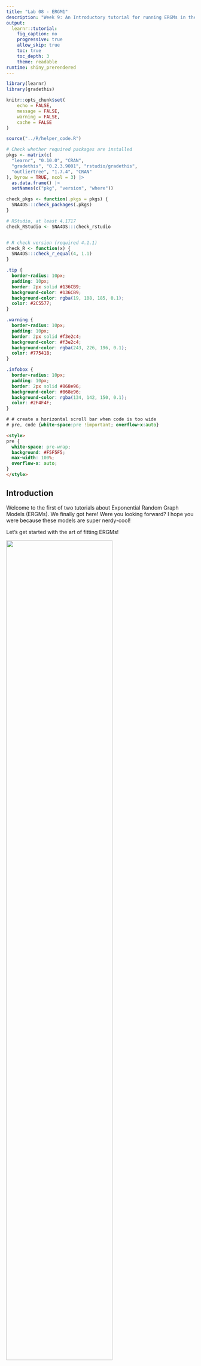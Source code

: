 ```yaml
---
title: "Lab 08 - ERGM1"
description: "Week 9: An Introductory tutorial for running ERGMs in the R language"
output: 
  learnr::tutorial:
    fig_caption: no
    progressive: true
    allow_skip: true
    toc: true
    toc_depth: 3
    theme: readable
runtime: shiny_prerendered
---
```




```r
library(learnr)
library(gradethis)

knitr::opts_chunk$set(
	echo = FALSE,
	message = FALSE,
	warning = FALSE,
	cache = FALSE
)

source("../R/helper_code.R")

# Check whether required packages are installed
pkgs <- matrix(c(
  "learnr", "0.10.0", "CRAN",
  "gradethis", "0.2.3.9001", "rstudio/gradethis",
  "outliertree", "1.7.4", "CRAN"
), byrow = TRUE, ncol = 3) |> 
  as.data.frame() |> 
  setNames(c("pkg", "version", "where"))

check_pkgs <- function(.pkgs = pkgs) {
  SNA4DS:::check_packages(.pkgs)
}

# RStudio, at least 4.1717
check_RStudio <- SNA4DS:::check_rstudio


# R check version (required 4.1.1)
check_R <- function(x) {
  SNA4DS:::check_r_equal(4, 1.1)
}
```


```css
.tip {
  border-radius: 10px;
  padding: 10px;
  border: 2px solid #136CB9;
  background-color: #136CB9;
  background-color: rgba(19, 108, 185, 0.1);
  color: #2C5577;
}

.warning {
  border-radius: 10px;
  padding: 10px;
  border: 2px solid #f3e2c4;
  background-color: #f3e2c4;
  background-color: rgba(243, 226, 196, 0.1);
  color: #775418;
}

.infobox {
  border-radius: 10px;
  padding: 10px;
  border: 2px solid #868e96;
  background-color: #868e96;
  background-color: rgba(134, 142, 150, 0.1);
  color: #2F4F4F;
}

# # create a horizontal scroll bar when code is too wide
# pre, code {white-space:pre !important; overflow-x:auto}
```

```html
<style>
pre {
  white-space: pre-wrap;
  background: #F5F5F5;
  max-width: 100%;
  overflow-x: auto;
}
</style>
```

## Introduction
Welcome to the first of two tutorials about Exponential Random Graph Models (ERGMs). We finally got here! Were you looking forward? I hope you were because these models are super nerdy-cool!


Let's get started with the art of fitting ERGMs!

![](images/cat-typing.jpg){width=75%}


## Leveling machine

As in every respectable ice rink, we first make sure that the ice is smooth before skating!


### R Version 

You need to have installed R version 4.1.1 and this tutorial is going to check it
for you. Please hit the `Run Code` button.

```r
check_R()
```


### R Studio Version

You need to have installed RStudio version 2021.9.0.351 or above.
Let's check by clicking `Run Code`:

```r
check_RStudio()
```


### Packages

You need to have a few packages installed. 
Click the `Run Code` to check. 
It will check whether you have the required packages installed and will 
attempt to install any missing packages in case there are any (or it will 
advise you to upgrade `SNA4DS`).

```r

check_pkgs()

```


And now, take your computational enthusiasm and get ready to crunch numbers!

## Erdos Renyi

As we discussed in class, the Erdos Renyi model is the ERGM's grandfather. AKA is one of the simplest ERG models that you can possibly think of. 

To do so, we are going to use the Florentine marriage network. You are already familiar with this graph, so I won't spend more time discussing it.




```r

forentine <- data(florentine, package='SNA4DSData')
flo_mar <- florentine$flomarriage
florentine <- intergraph::asNetwork(flo_mar)


```

Let's just print it, and check on its class 

```r
florentine
class(florentine)

```


We know that we have 

* 16 nodes 
* 20 edges
* it's undirected, that it has 
* 3 nodes attributes
* 0 edge attributes

Let's also plot it, just to check. Can you insert labels on the nodes for me?

```r
plot(florentine)
```


Now, let's check the network density in an alternative way. 

Running a summary of the formula that we will insert in the statistical model, we have a quick and good way to measure the effect we will introduce into the model. 

`edges`, surprise, surprise, counts the number of edges. Since we know that we have 20 of them out of N*(N-1) possible edges, we can definitely consider this term a proxy for density. 

```r

summary(florentine ~ edges)

```

Yes, they are still 20 out of 16*15 possible edges. All is good here!


Ok, let's estimate an ERG model! How? with the `ergm` package from the `statnet` suite! We are going to use mainly one function. Guess what? `ergm`!

Remember, we are testing the hypothesis that these Italian old privileged weirdos don't marry by chance!


```r

flomodel.01 <- ergm::ergm(florentine ~ edges)  
(s1 <- summary(flomodel.01))

```

Here we go. The first row is the model specification. The second one is
the model summary. Yes, you can also save the summary, and trust me, sometimes it is helpful, so keep it in mind! 
Congrats! You run your first ERGM. 


Edges is an endogenous or structural term. So again, we are just checking on the probability that those 20 edges are not by chance. Could they have been between any family? In other words: Do they marry randomly?
Usually, people marry for a reason. Love or some other, but it's unlikely that they marry in a random way.

How about these old Florentine folks? Well, according to the model results, they did not marry by chance too. P-value is < 0.0001. Hence there is a high probability that we can reject the null hypothesis of marrying by chance.
Love is not blind, and when it is the love of millionaires, it sees even better!

What about the coefficient? The fact that it is negative means that the network is sparse: there is a small probability of forming links. 

The probability of these edges is 16%. These old Florentine dudes do not marry by chance and do not marry that easily either. These weddings are well thought, and kind of exclusive. It's not for every family to marry there! 

One more crucial thing: Look at the model summary. 
Can you see that it says: `Maximum Likelihood Results`?

Well, that's because here, you only have one dyadic independent term, and the model can be estimated not requiring the use of MCMC chains! 

### Simulation

We said that we are checking on the probability that our observed network is different from random others built using the same parameters but not having the specific features we observe in our real network (null distribution). This means that we are comparing our 
observed Florentine network with many other simulated ones with the same parameters: Nodes and Edges. 

In Network Science, a random network with a fixed number of nodes and edges is an Erdos Renyi one. Let's try!

```r
plot(igraph::erdos.renyi.game(16, 20, type = 'gnm'))

```

This network we just plotted is really similar to the Florentine one, but still not quite the same. We could manually test our hypothesis by generating 1000 of these using the `igraph::erdos.renyi.game()` function. 

Often, we have to compare our observed network in the absence of standard parameters (not every model has an ad hoc algorithm like the Erdos Renyi). To do so, in the future, we can simply use the function `simulate()` that will work with each and every ERGM formula.

```r
flomodel.01 <- ergm::ergm(florentine ~ edges)
simflo <- simulate(flomodel.01, burnin = 1e+6, verbose = TRUE, seed = 9)
plot(simflo)
```

In this case, we have complete control over the parameters since we explicitly ask the function to simulate something with exactly the same terms as our `flomodel.01`.

Enough with this easy toy model! we are ready for something juicier!

## P1

The ER model ran as an ERGM is cute, but it explains reality to a very small extent. In this section, we will take a look at the P1 that is considered ERGM's father.


```r
SampsonIgraphtot <- SNA4DSData::Sampson

SampsonLike1Ig <-SampsonIgraphtot$Sampson_like1

sampson <- intergraph::asNetwork(SampsonLike1Ig)
```

While the ER model can also be applied to undirected networks since it only considers whether there are ties or not (not checking on what kind of ties), the P1 checks on the kind of ties, and for this reason, it was designed for a directed network. We are going to use now the Sampson data that you are also already familiar with. 

I'm just going to remind you that it is an ethnographic study of a New England monastery's community structure by Samuel F. Sampson.
Social relationships among a group of men (novices) who were preparing to join a monastic order.

Let's quickly explore it. (Sorry, you won't find my beer example here. But you can get a beer after you finish the tutorial if you like ^_^)

```r
sampson 
plot(sampson)

```

This subset of the Sampson data only considers whether the monks like each other (directional edge) or not (no edge). We know it's 18 nodes and 88 edges directed network with no loops and two attributes loaded in the network format.


The P1 model checks on the probability that the observed network is not random, 
but that it's the outcome of some social dynamic focusing on: 

* edges formation (as the ER), 
* sender of the tie, 
* receiver of the ties 
* and the mutuality between sender and receiver.

We are going to use three new ERGM endogenous terms:

* `sender` 
* `receiver`
* `mutual`

Let's specify our model and print the results! This might take your computer a few seconds to process, so be patient.

```r
set.seed(1212121)
P1 <- ergm::ergm(sampson ~ edges + sender + receiver + mutual)

summary(P1)
```

Waw, what's this output? It's really long! Well, some terms that you specify in the ERG models estimate one statistic summarizing the entire situation in your network. `edges` and `mutual` do so in this case. Some other terms such as `sender` and `receiver` compute a statistic for every single node in the network. 

That's why this output is so insanely long. When you choose the terms for your model, consider this because commenting on every node in a network with 200 of them is no fun. 

`sender` and `receiver` look at the probability that every single connection is not random: an expression of likelihood between 2 and 5 is completely different from one between 5 and 2, as much as one between 12 and 18. This kind of approach is perfect for an ethnographic study that aims to understand specific social dynamics in a small community. It would not be very helpful for explaining the behavior of people in a Twitter network. 

Note that not every node is in the output of the model, though. Node number one is missing. This is not a mistake. Removing one node is necessary to avoid a linear dependency between all the others. Node one constitutes the reference category, and every other result has to be compared to node one. Do you remember that we discussed that in the Bootcamp?


Have you noticed how much time and computational power it takes to run this super small model? That is because `mutual` is an endogenous dyadic dependent term, and the model is running an MCMC simulation for you. 

This time you can read `Monte Carlo Maximum Likelihood Results` in your model summary.


ER and P1 consider only structural (endogenous) effects. When we run them, we don't consider any attribute. But is no longer going to be the case from the next section and afterward since explaining social reality requires way more sophistication than this :) 


## ERGM

An ERGM (pronunciation "eurcoom" "eurghum") is a statistical tool to assess causality using hypothesis testing when the outcome variable is a network. 

So far, we have fitted an ER and a P1 model. We fitted using the `ergm::ergm` function, but we can do a lot more with this function. 

While the ER and the P1 only employ few mostly dyadic independent endogenous terms (but the dyadic dependent `mutual`), the ERGM model allows you to test your hypotheses with a wide array of terms.


This class of models is employed to assess whether the structure of a network and its attributes are random or whether they originated by some sort of identifiable relational phenomena.

The observed data is compared to simulated data (like you do when you run an experiment with a treatment and a control group), so you need to make sure that your simulated data (control group) is truly comparable to the treatment group (the real network). The parameters you insert in the model set up the simulated reality of the control group (Sim City). If your simulated reality is too far from the real network, your model will simply fail (technically speaking, it will not converge). 

This is a bit complicated, right? Let's take it step by step, starting from inserting exogenous effects in the model since we haven't done that yet! 

Let's get crunching some numbers! 


## Dyadic Independent Terms

An ERG model is all about finding the best 'dress' to fit our data.

The terms we employed so far, but `mutual` only look at independent effects since the probability
of observing them does not depend on the existence of other ties but only on the properties of the individual nodes. But, even still focusing only on the effects that do not involve edge dependencies, there are many more options. We need to explore more ERGM terms. If you type in your `RStudio` console `search.ergmTerms`, it will appear to you the help file. Now we focus on the dyadic independent terms
only, that you can print out using the following line of code:



```r
ergm::search.ergmTerms(categories = 'dyad-independent')
```

Sixty terms correspond to this description! Some of them are endogenous, but others are exogenous. 
Exogenous terms allow inserting attributes in the model. Usually, they are dyadic independent since the presence or absence of attributes should not depend on ties. 

Several terms allow you to insert exogenous variables (attributes) in the model.

Let's experiment with one of the most popular: `nodecov`.

```r
ergm::search.ergmTerms(name = 'nodecov')
```

The line of code above prints out all you need to know about `nodecov`. In short, this term allows you to insert in the model the hypothesis that tie formation/absence is affected by high/low values of the attribute passed on the term. Just like a numeric variable in a regression model, right?

Let's test it with the Florentine marriage network and one of its attributes, 
wealth. Let's also assume that we are nesting models to explore our network further. Hence, we build on `flomodel.01`.


```r
flomodel.01 <- ergm::ergm(florentine ~ edges)  

flomodel.02 <- ergm::ergm(florentine ~ edges + nodecov("Wealth"))   

texreg::screenreg(list(flomodel.01, flomodel.02))
```


In this case, it is helpful to look at AIC and BIC for model comparison
According to 

* AIC Model two is better.  
* BIC Model one and two are roughly the same, with model two a tiny bit better


The `nodecov` term's result and say that it is likely that rich families are mutually married.

You read the results exactly like a logit model, so check the GLM tutorial in the `Bootcamp` package if you don't remember it. 

For what concerns `edges` you can interpret it as the model intercept. 

We can also simulate flomodel.02.

```r
flomodel.02 <- ergm::ergm(florentine ~ edges + nodecov("Wealth"))  

simNodecov <- simulate(flomodel.02, burnin = 1e+6, verbose = TRUE, seed = 9)
plot(simNodecov)
```

This simulation represents our baseline random model, our control group in the experiment, our null hypothesis. The simulated data originated by the same features but does not show the remarkable qualities of our observed networks. There are families, and they marry, but randomly. 


When we use `nodecov`, we compute the correlation of a vector that expresses the number of Liras that each family owns and the edge list of the network. 

There are other ways, still in the dyadic independent universe, to check on the possibility that wealth influences marriages in old Florence. 

One term that can help us do that is `absdiff`.

```r
ergm::search.ergmTerms(name = 'absdiff')
```

This term computes the mixing matrix that calculates the absolute difference between the amount of money each family owes. Thus, rather than checking whether being rich influences the probability of marriage in old Florence, we check the likelihood of being equally rich (or equally non-rich). 

Should we try this out? 

```r
flomodel.01 <- ergm::ergm(florentine ~ edges)  

flomodel.02 <- ergm::ergm(florentine ~ edges + nodecov("Wealth"))   

flomodel.03 <- ergm::ergm(florentine ~ edges + absdiff("Wealth")) 


texreg::screenreg(list(flomodel.01, flomodel.02, flomodel.03))
```


From model three results, we also see that it is likely that being equally rich influences the probability of getting married to each other. 

The AIC and the BIC comparison also show that model 3 is better than the other two. 

Ok, let's nest a fourth model where we put these two terms in the same model. Can you do this for me? 

Please re-run all of them and print them out next to each other. 


```r




```



```r


flomodel.01 <- ergm::ergm(florentine ~ edges)  

flomodel.02 <- ergm::ergm(florentine ~ edges + nodecov("Wealth"))   

flomodel.03 <- ergm::ergm(florentine ~ edges + absdiff("Wealth")) 

flomodel.04 <- ergm::ergm(florentine ~ edges + nodecov("Wealth") + absdiff("Wealth"))   

texreg::screenreg(list(flomodel.01, flomodel.02, flomodel.03, flomodel.04))


```

```r
gradethis::grade_code(correct = "Great job! I knew that you could do it!")
```



Ok, do you see that the story in model 4 is changed? This is the beauty of nesting models!

Even if in models two and three, our terms are significant, they are not anymore when we put them together. Also, the AIC and BIC are lower than the model 3 ones. 

This could be because we are trying to estimate two effects that are too similar and interfere with each other. Remember, one estimates a vector and the other a matrix, but the substantive meaning is not that different. 

In general, we know that model 4 is not a good fit for our network. We are going in the wrong direction, and when this happens, you simply discard that option and test others. But the good thing is that we checked! If we did not run model 3 and jump to model 4 (as I did in the ERGM 2 class), we would not have known that being equally rich is a better explanation than being just rich! It is, in fact, unlikely that people don't marry at all because they are not rich enough!  

That's how much you can fine-tune your hypothesis using ERG models! Isn't it awesome? I answer: it is. But it is also quite challenging, and unless you know what you are doing, you will be entangled in the almost unlimited options that this class of model offers you! 

One last thing. Can you simulate the control group of model four for me? Use `seed = 8` and a burn-in of 1e+6. We will discuss what a burn it is next week!


```r




```


```r


flomodel.04 <- ergm::ergm(florentine ~ edges + nodecov("Wealth") + absdiff("Wealth"))  

simNodecov <- simulate(flomodel.02, burnin = 1e+6, verbose = TRUE, seed = 8)


```

```r
gradethis::grade_code(correct = "Oh yes!")
```


## Conclusion

Enough for today! Now you can go out an enjoy non-simulated reality without comparing it to a control group... maybe...


![](images/The_Matrix.jpg){width=75%}

